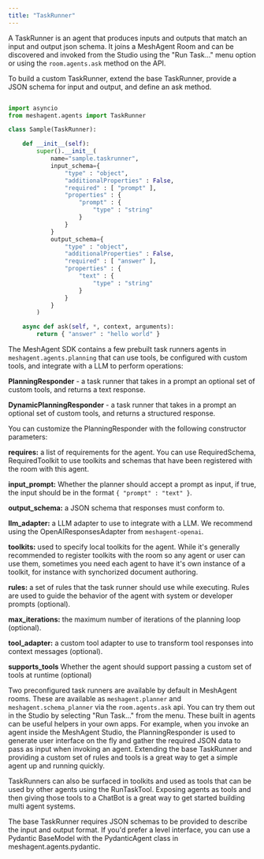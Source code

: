 ```yaml
---
title: "TaskRunner"
---
```


A TaskRunner is an agent that produces inputs and outputs that match an input and output json schema. It joins a MeshAgent Room and can be discovered and 
invoked from the Studio using the "Run Task..." menu option or using the ```room.agents.ask``` method on the API.

To build a custom TaskRunner, extend the base TaskRunner, provide a JSON schema for input and output, and define an ask method.

```python Python

import asyncio
from meshagent.agents import TaskRunner

class Sample(TaskRunner):

    def __init__(self):
        super().__init__(
            name="sample.taskrunner",
            input_schema={
                "type" : "object",
                "additionalProperties" : False,
                "required" : [ "prompt" ],
                "properties" : {
                    "prompt" : {
                        "type" : "string"
                    }
                }
            }
            output_schema={
                "type" : "object",
                "additionalProperties" : False,
                "required" : [ "answer" ],
                "properties" : {
                    "text" : {
                        "type" : "string"
                    }
                }
            }
        )

    async def ask(self, *, context, arguments):
        return { "answer" : "hello world" }
```


The MeshAgent SDK contains a few prebuilt task runners agents in ```meshagent.agents.planning``` that can use tools, be configured with custom tools, and integrate with a LLM to perform operations:

**PlanningResponder** - a task runner that takes in a prompt an optional set of custom tools, and returns a text response.

**DynamicPlanningResponder** - a task runner that takes in a prompt an optional set of custom tools, and returns a structured response.

You can customize the PlanningResponder with the following constructor parameters:

**requires:** a list of requirements for the agent. You can use RequiredSchema, RequiredToolkit to use toolkits and schemas that have been registered with the room with this agent.

**input_prompt:** Whether the planner should accept a prompt as input, if true, the input should be in the format ```{ "prompt" : "text" }```.

**output_schema:** a JSON schema that responses must conform to.

**llm_adapter:** a LLM adapter to use to integrate with a LLM. We recommend using the OpenAIResponsesAdapter from ```meshagent-openai```.

**toolkits:** used to specify local toolkits for the agent. While it's generally recommended to register toolkits with the room so any agent or user can use them, sometimes you need each agent to have it's own instance of a toolkit, for instance with synchorized document authoring.

**rules:** a set of rules that the task runner should use while executing. Rules are used to guide the behavior of the agent with system or developer prompts (optional).

**max_iterations:** the maximum number of iterations of the planning loop (optional).

**tool_adapter:** a custom tool adapter to use to transform tool responses into context messages (optional).

**supports_tools** Whether the agent should support passing a custom set of tools at runtime (optional)

Two preconfigured task runners are available by default in MeshAgent rooms. These are available as ```meshagent.planner``` and ```meshagent.schema_planner``` via the ```room.agents.ask``` api.
You can try them out in the Studio by selecting "Run Task..." from the menu. These built in agents can be useful helpers in your own apps. For example, when you invoke an agent inside the
MeshAgent Studio, the PlanningResponder is used to generate user interface on the fly and gather the required JSON data to pass as input when invoking an agent. Extending the base TaskRunner 
and providing a custom set of rules and tools is a great way to get a simple agent up and running quickly.

TaskRunners can also be surfaced in toolkits and used as tools that can be used by other agents using the RunTaskTool. Exposing agents as tools and then
giving those tools to a ChatBot is a great way to get started building multi agent systems. 

The base TaskRunner requires JSON schemas to be provided to describe the input and output format. If you'd prefer a level interface, you can use a Pydantic
BaseModel with the PydanticAgent class in meshagent.agents.pydantic.